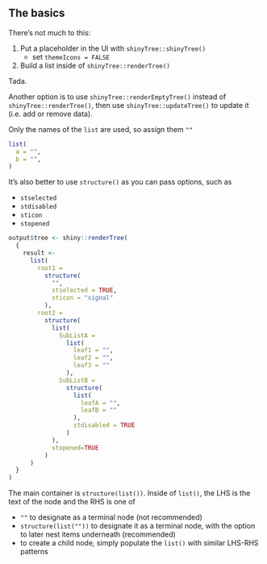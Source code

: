 
## The basics

There's not much to this:

1. Put a placeholder in the UI with `shinyTree::shinyTree()`
    * set `themeIcons = FALSE`
2. Build a list inside of `shinyTree::renderTree()`

Tada.

Another option is to use `shinyTree::renderEmptyTree()` instead of `shinyTree::renderTree()`, then use `shinyTree::updateTree()` to update it (i.e. add or remove data).

Only the names of the `list` are used, so assign them `""`

```r
list(
  a = "",
  b = "",
)
```

It's also better to use `structure()` as you can pass options, such as

* `stselected`
* `stdisabled`
* `sticon`
* `stopened`

```r

output$tree <- shiny::renderTree(
  {
    result <-
      list(
        root1 = 
          structure(
            "", 
            stselected = TRUE, 
            sticon = "signal"
          ),
        root2 = 
          structure(
            list(
              SubListA = 
                list(
                  leaf1 = "", 
                  leaf2 = "", 
                  leaf3 = ""
                ),
              SubListB = 
                structure(
                  list(
                    leafA = "", 
                    leafB = ""
                  ), 
                  stdisabled = TRUE
                )
            ),
            stopened=TRUE
          )
      )
  }
)

```

The main container is `structure(list())`. Inside of `list()`, the LHS is the text of the node and the RHS is one of

* `""` to designate as a terminal node (not recommended)
* `structure(list(""))` to designate it as a terminal node, with the option to later nest items underneath (recommended)
* to create a child node, simply populate the `list()` with similar LHS-RHS patterns
